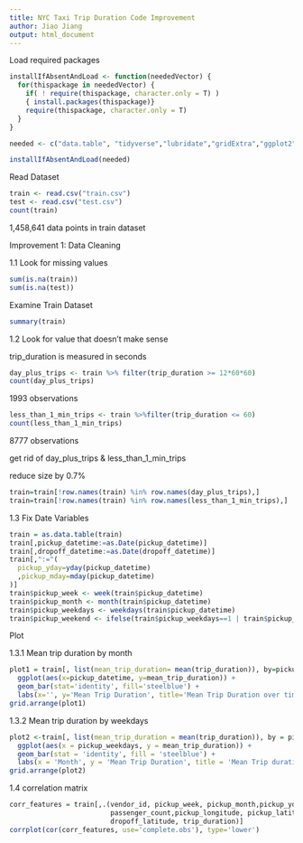 ```yaml
---
title: NYC Taxi Trip Duration Code Improvement
author: Jiao Jiang 
output: html_document
---
```

######## Load required packages

```r
installIfAbsentAndLoad <- function(neededVector) {
  for(thispackage in neededVector) {
    if( ! require(thispackage, character.only = T) )
    { install.packages(thispackage)}
    require(thispackage, character.only = T)
  }
}

```

```r
needed <- c("data.table", "tidyverse","lubridate","gridExtra","ggplot2","corrplot") 
```

```r
installIfAbsentAndLoad(needed)
```
######## Read Dataset
```r
train <- read.csv("train.csv")
test <- read.csv("test.csv")
count(train)
```
######## 1,458,641 data points in train dataset

######## Improvement 1: Data Cleaning
######## 1.1 Look for missing values
```r
sum(is.na(train))
sum(is.na(test))
```

######## Examine Train Dataset
```r
summary(train)
```

######## 1.2 Look for value that doesn't make sense
######## trip_duration is measured in seconds
```r
day_plus_trips <- train %>% filter(trip_duration >= 12*60*60)
count(day_plus_trips)
```
######## 1993 observations
```r
less_than_1_min_trips <- train %>%filter(trip_duration <= 60)
count(less_than_1_min_trips)
```
######## 8777 observations

######## get rid of day_plus_trips & less_than_1_min_trips
######## reduce size by 0.7%
```r
train=train[!row.names(train) %in% row.names(day_plus_trips),]
train=train[!row.names(train) %in% row.names(less_than_1_min_trips),]
```

######## 1.3 Fix Date Variables
```r
train = as.data.table(train)
train[,pickup_datetime:=as.Date(pickup_datetime)]
train[,dropoff_datetime:=as.Date(dropoff_datetime)]
train[,":="(
  pickup_yday=yday(pickup_datetime)
  ,pickup_mday=mday(pickup_datetime)
)]
train$pickup_week <- week(train$pickup_datetime)
train$pickup_month <- month(train$pickup_datetime)
train$pickup_weekdays <- weekdays(train$pickup_datetime)
train$pickup_weekend <- ifelse(train$pickup_weekdays==1 | train$pickup_weekdays==7,"Weekend","not-Weekend")
```
######## Plot
######## 1.3.1 Mean trip duration by month  
```r
plot1 = train[, list(mean_trip_duration= mean(trip_duration)), by=pickup_datetime] %>%
  ggplot(aes(x=pickup_datetime, y=mean_trip_duration)) + 
  geom_bar(stat='identity', fill='steelblue') + 
  labs(x='', y='Mean Trip Duration', title='Mean Trip Duration over time')
grid.arrange(plot1)
```

######## 1.3.2 Mean trip duration by weekdays 
```r
plot2 <-train[, list(mean_trip_duration = mean(trip_duration)), by = pickup_weekdays] %>%
  ggplot(aes(x = pickup_weekdays, y = mean_trip_duration)) +
  geom_bar(stat = 'identity', fill = 'steelblue') +
  labs(x = 'Month', y = 'Mean Trip Duration', title = 'Mean Trip duration by weekdays')
grid.arrange(plot2)
```

######## 1.4 correlation matrix
```r
corr_features = train[,.(vendor_id, pickup_week, pickup_month,pickup_yday, pickup_mday,
                         passenger_count,pickup_longitude, pickup_latitude, dropoff_longitude,
                         dropoff_latitude, trip_duration)] 
corrplot(cor(corr_features, use='complete.obs'), type='lower')
```




